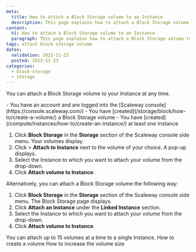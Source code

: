 ```yaml
---
meta:
  title: How to attach a Block Storage volume to an Instance
  description: This page explains how to attach a Block Storage volume to an Instance
content:
  h1: How to attach a Block Storage volume to an Instance
  paragraph: This page explains how to attach a Block Storage volume to an Instance
tags: attach block storage volume
dates:
  validation: 2023-11-23
  posted: 2023-11-23
categories:
  - block-storage
  - storage
---
```


You can attach a Block Storage volume to your Instance at any time.

<Macro id="requirements" />

<Message type="requirement">
  - You have an account and are logged into the [Scaleway console](https://console.scaleway.com/)
  - You have [created](/storage/block/how-to/create-a-volume/) a Block Storage volume
  - You have [created](/compute/instances/how-to/create-an-instance/) at least one Instance
</Message>

1. Click **Block Storage** in the **Storage** section of the Scaleway console side menu. Your volumes display.
2. Click <Icon name="more" /> > **Attach to Instance** next to the volume of your choice. A pop-up displays.
3. Select the Instance to which you want to attach your volume from the drop-down.
4. Click **Attach volume to Instance**.

Alternatively, you can attach a Block Storage volume the following way:

1. Click **Block Storage** in the **Storage** section of the Scaleway console side menu. The Block Storage page displays.
2. Click **Attach an Instance** under the **Linked Instance** section.
    <Lightbox src="scaleway-block-storage-attach-instance.webp" alt="" />
3. Select the Instance to which you want to attach your volume from the drop-down.
4. Click **Attach volume to Instance**.


<Message type="important">
  You can attach up to 15 volumes at a time to a single Instance.
</Message>


<Navigation title="See also">
  <PreviousButton to="/storage/block/how-to/create-a-volume/">How to create a volume</PreviousButton>
  <NextButton to="/storage/block/how-to/increase-block-volume/">How to increase the volume size</NextButton>
</Navigation>

